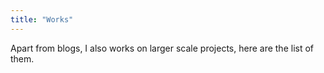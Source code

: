 ```yaml
---
title: "Works"
---
```


Apart from blogs, I also works on larger scale projects, here are the list of them.